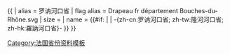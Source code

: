 {{ {{{1<noinclude>|country showdata</noinclude>}}}
| alias = 罗讷河口省
| flag alias = Drapeau fr département Bouches-du-Rhône.svg
| size = {{{size|}}}
| name = {{#if: {{{name|}}} | {{{name|}}} | -{zh-cn:罗讷河口省; zh-tw:隆河河口省; zh-hk:羅訥河口省}- }}
}}<noinclude>
[[Category:法国省份资料模板]]
</noinclude>